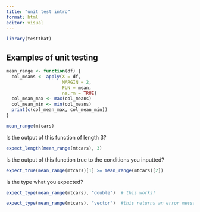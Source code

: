 ```yaml
---
title: "unit test intro"
format: html
editor: visual
---
```


```r
library(testthat)
```

## Examples of unit testing

```r
mean_range <- function(df) {
  col_means <- apply(X = df,
                     MARGIN = 2,
                     FUN = mean,
                     na.rm = TRUE)
  col_mean_max <- max(col_means)
  col_mean_min <- min(col_means)
  print(c(col_mean_max, col_mean_min))
}

mean_range(mtcars)
```

Is the output of this function of length 3?

```r
expect_length(mean_range(mtcars), 3)
```

Is the output of this function true to the conditions you inputted?

```r
expect_true(mean_range(mtcars)[1] >= mean_range(mtcars)[2])
```

Is the type what you expected?

```r
expect_type(mean_range(mtcars), "double")  # this works!

expect_type(mean_range(mtcars), "vector")  #this returns an error message
```
